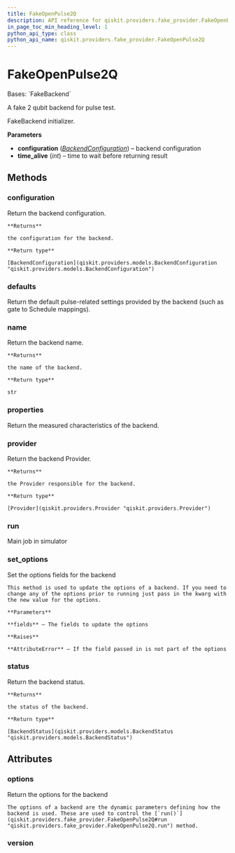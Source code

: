 ```yaml
---
title: FakeOpenPulse2Q
description: API reference for qiskit.providers.fake_provider.FakeOpenPulse2Q
in_page_toc_min_heading_level: 1
python_api_type: class
python_api_name: qiskit.providers.fake_provider.FakeOpenPulse2Q
---
```


# FakeOpenPulse2Q

<Class id="qiskit.providers.fake_provider.FakeOpenPulse2Q" isDedicatedPage={true} github="https://github.com/qiskit/qiskit/tree/stable/0.24/qiskit/providers/fake_provider/fake_openpulse_2q.py" signature="FakeOpenPulse2Q" modifiers="class">
  Bases: `FakeBackend`

  A fake 2 qubit backend for pulse test.

  FakeBackend initializer.

  **Parameters**

  *   **configuration** ([*BackendConfiguration*](qiskit.providers.models.BackendConfiguration "qiskit.providers.models.BackendConfiguration")) – backend configuration
  *   **time\_alive** (*int*) – time to wait before returning result

  ## Methods

  <span id="qiskit-providers-fake-provider-fakeopenpulse2q-configuration" />

  ### configuration

  <Function id="qiskit.providers.fake_provider.FakeOpenPulse2Q.configuration" signature="FakeOpenPulse2Q.configuration()">
    Return the backend configuration.

    **Returns**

    the configuration for the backend.

    **Return type**

    [BackendConfiguration](qiskit.providers.models.BackendConfiguration "qiskit.providers.models.BackendConfiguration")
  </Function>

  <span id="qiskit-providers-fake-provider-fakeopenpulse2q-defaults" />

  ### defaults

  <Function id="qiskit.providers.fake_provider.FakeOpenPulse2Q.defaults" signature="FakeOpenPulse2Q.defaults()">
    Return the default pulse-related settings provided by the backend (such as gate to Schedule mappings).
  </Function>

  <span id="qiskit-providers-fake-provider-fakeopenpulse2q-name" />

  ### name

  <Function id="qiskit.providers.fake_provider.FakeOpenPulse2Q.name" signature="FakeOpenPulse2Q.name()">
    Return the backend name.

    **Returns**

    the name of the backend.

    **Return type**

    str
  </Function>

  <span id="qiskit-providers-fake-provider-fakeopenpulse2q-properties" />

  ### properties

  <Function id="qiskit.providers.fake_provider.FakeOpenPulse2Q.properties" signature="FakeOpenPulse2Q.properties()">
    Return the measured characteristics of the backend.
  </Function>

  <span id="qiskit-providers-fake-provider-fakeopenpulse2q-provider" />

  ### provider

  <Function id="qiskit.providers.fake_provider.FakeOpenPulse2Q.provider" signature="FakeOpenPulse2Q.provider()">
    Return the backend Provider.

    **Returns**

    the Provider responsible for the backend.

    **Return type**

    [Provider](qiskit.providers.Provider "qiskit.providers.Provider")
  </Function>

  <span id="qiskit-providers-fake-provider-fakeopenpulse2q-run" />

  ### run

  <Function id="qiskit.providers.fake_provider.FakeOpenPulse2Q.run" signature="FakeOpenPulse2Q.run(run_input, **kwargs)">
    Main job in simulator
  </Function>

  <span id="qiskit-providers-fake-provider-fakeopenpulse2q-set-options" />

  ### set\_options

  <Function id="qiskit.providers.fake_provider.FakeOpenPulse2Q.set_options" signature="FakeOpenPulse2Q.set_options(**fields)">
    Set the options fields for the backend

    This method is used to update the options of a backend. If you need to change any of the options prior to running just pass in the kwarg with the new value for the options.

    **Parameters**

    **fields** – The fields to update the options

    **Raises**

    **AttributeError** – If the field passed in is not part of the options
  </Function>

  <span id="qiskit-providers-fake-provider-fakeopenpulse2q-status" />

  ### status

  <Function id="qiskit.providers.fake_provider.FakeOpenPulse2Q.status" signature="FakeOpenPulse2Q.status()">
    Return the backend status.

    **Returns**

    the status of the backend.

    **Return type**

    [BackendStatus](qiskit.providers.models.BackendStatus "qiskit.providers.models.BackendStatus")
  </Function>

  ## Attributes

  ### options

  <Attribute id="qiskit.providers.fake_provider.FakeOpenPulse2Q.options">
    Return the options for the backend

    The options of a backend are the dynamic parameters defining how the backend is used. These are used to control the [`run()`](qiskit.providers.fake_provider.FakeOpenPulse2Q#run "qiskit.providers.fake_provider.FakeOpenPulse2Q.run") method.
  </Attribute>

  ### version

  <Attribute id="qiskit.providers.fake_provider.FakeOpenPulse2Q.version" attributeValue="1" />
</Class>

